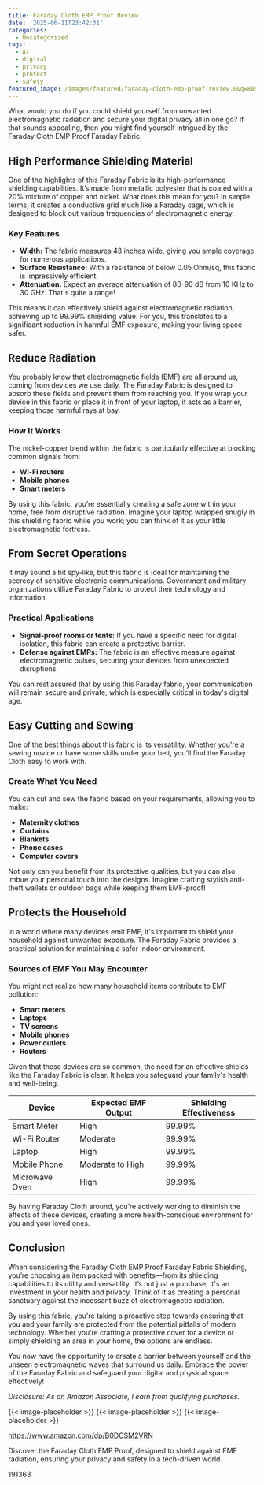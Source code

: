 ```yaml
---
title: Faraday Cloth EMP Proof Review
date: '2025-06-11T23:42:31'
categories:
  - Uncategorized
tags:
  - AI
  - digital
  - privacy
  - protect
  - safety
featured_image: /images/featured/faraday-cloth-emp-proof-review.0&q=80&w=1080
---
```


<p>What would you do if you could shield yourself from unwanted electromagnetic radiation and secure your digital privacy all in one go? If that sounds appealing, then you might find yourself intrigued by the Faraday Cloth EMP Proof Faraday Fabric.</p> <p><a rel="nofollow" target="_blank" title="Faraday Cloth EMP Proof Faraday Fabric Shielding Faraday Fabric RFID Blocking Shielding Fabric from Signals Bluetooth GPS Signal Blocker WiFi Jammer,silver-8x1.1m" href="https://www.amazon.com/dp/B0DCSM2VRN?tag=8118903-20" style='text-decoration: none; box-shadow: none;'></a></p> <p><a rel="nofollow" target="_blank" title="Click to view the Faraday Cloth EMP Proof Faraday Fabric Shielding Faraday Fabric RFID Blocking Shielding Fabric from Signals Bluetooth GPS Signal Blocker WiFi Jammer,silver-8x1.1m." href="https://www.amazon.com/dp/B0DCSM2VRN?tag=8118903-20" style='text-decoration: none; box-shadow: none;'></a></p> <h2>High Performance Shielding Material</h2> <p>One of the highlights of this Faraday Fabric is its high-performance shielding capabilities. It’s made from metallic polyester that is coated with a 20% mixture of copper and nickel. What does this mean for you? In simple terms, it creates a conductive grid much like a Faraday cage, which is designed to block out various frequencies of electromagnetic energy.</p> <h3>Key Features</h3> <ul> <li> <strong>Width:</strong> The fabric measures 43 inches wide, giving you ample coverage for numerous applications.</li> <li> <strong>Surface Resistance:</strong> With a resistance of below 0.05 Ohm/sq, this fabric is impressively efficient.</li> <li> <strong>Attenuation:</strong> Expect an average attenuation of 80-90 dB from 10 KHz to 30 GHz. That's quite a range!</li> </ul> <p>This means it can effectively shield against electromagnetic radiation, achieving up to 99.99% shielding value. For you, this translates to a significant reduction in harmful EMF exposure, making your living space safer.</p> <h2>Reduce Radiation</h2> <p>You probably know that electromagnetic fields (EMF) are all around us, coming from devices we use daily. The Faraday Fabric is designed to absorb these fields and prevent them from reaching you. If you wrap your device in this fabric or place it in front of your laptop, it acts as a barrier, keeping those harmful rays at bay.</p> <h3>How It Works</h3> <p>The nickel-copper blend within the fabric is particularly effective at blocking common signals from:</p> <ul> <li> <strong>Wi-Fi routers</strong> </li> <li> <strong>Mobile phones</strong> </li> <li> <strong>Smart meters</strong> </li> </ul> <p>By using this fabric, you’re essentially creating a safe zone within your home, free from disruptive radiation. Imagine your laptop wrapped snugly in this shielding fabric while you work; you can think of it as your little electromagnetic fortress.</p> <p><a rel="nofollow" target="_blank" title="Faraday Cloth EMP Proof Faraday Fabric Shielding Faraday Fabric RFID Blocking Shielding Fabric from Signals Bluetooth GPS Signal Blocker WiFi Jammer,silver-8x1.1m" href="https://www.amazon.com/dp/B0DCSM2VRN?tag=8118903-20" style='text-decoration: none; box-shadow: none;'></a></p> <p><a rel="nofollow" target="_blank" title="Find your new Faraday Cloth EMP Proof Faraday Fabric Shielding Faraday Fabric RFID Blocking Shielding Fabric from Signals Bluetooth GPS Signal Blocker WiFi Jammer,silver-8x1.1m on this page." href="https://www.amazon.com/dp/B0DCSM2VRN?tag=8118903-20" style='text-decoration: none; box-shadow: none;'></a></p> </p><p></p><p></p><p></p><p></p><p></p><p><h2>From Secret Operations</h2> <p>It may sound a bit spy-like, but this fabric is ideal for maintaining the secrecy of sensitive electronic communications. Government and military organizations utilize Faraday Fabric to protect their technology and information.</p> <h3>Practical Applications</h3> <ul> <li> <strong>Signal-proof rooms or tents:</strong> If you have a specific need for digital isolation, this fabric can create a protective barrier.</li> <li> <strong>Defense against EMPs:</strong> The fabric is an effective measure against electromagnetic pulses, securing your devices from unexpected disruptions.</li> </ul> <p>You can rest assured that by using this Faraday fabric, your communication will remain secure and private, which is especially critical in today's digital age.</p> <h2>Easy Cutting and Sewing</h2> <p>One of the best things about this fabric is its versatility. Whether you're a sewing novice or have some skills under your belt, you’ll find the Faraday Cloth easy to work with.</p> <h3>Create What You Need</h3> <p>You can cut and sew the fabric based on your requirements, allowing you to make:</p> <ul> <li> <strong>Maternity clothes</strong> </li> <li> <strong>Curtains</strong> </li> <li> <strong>Blankets</strong> </li> <li> <strong>Phone cases</strong> </li> <li> <strong>Computer covers</strong> </li> </ul> <p>Not only can you benefit from its protective qualities, but you can also imbue your personal touch into the designs. Imagine crafting stylish anti-theft wallets or outdoor bags while keeping them EMF-proof!</p> <p><a rel="nofollow" target="_blank" title="Faraday Cloth EMP Proof Faraday Fabric Shielding Faraday Fabric RFID Blocking Shielding Fabric from Signals Bluetooth GPS Signal Blocker WiFi Jammer,silver-8x1.1m" href="https://www.amazon.com/dp/B0DCSM2VRN?tag=8118903-20" style='text-decoration: none; box-shadow: none;'></a></p> <h2>Protects the Household</h2> <p>In a world where many devices emit EMF, it's important to shield your household against unwanted exposure. The Faraday Fabric provides a practical solution for maintaining a safer indoor environment.</p> <h3>Sources of EMF You May Encounter</h3> <p>You might not realize how many household items contribute to EMF pollution:</p> <ul> <li> <strong>Smart meters</strong> </li> <li> <strong>Laptops</strong> </li> <li> <strong>TV screens</strong> </li> <li> <strong>Mobile phones</strong> </li> <li> <strong>Power outlets</strong> </li> <li> <strong>Routers</strong> </li> </ul> <p>Given that these devices are so common, the need for an effective shields like the Faraday Fabric is clear. It helps you safeguard your family's health and well-being.</p> <table> <thead> <tr> <th><strong>Device</strong></th> <th><strong>Expected EMF Output</strong></th> <th><strong>Shielding Effectiveness</strong></th> </tr> </thead> <tbody> <tr> <td>Smart Meter</td> <td>High</td> <td>99.99%</td> </tr> <tr> <td>Wi-Fi Router</td> <td>Moderate</td> <td>99.99%</td> </tr> <tr> <td>Laptop</td> <td>High</td> <td>99.99%</td> </tr> <tr> <td>Mobile Phone</td> <td>Moderate to High</td> <td>99.99%</td> </tr> <tr> <td>Microwave Oven</td> <td>High</td> <td>99.99%</td> </tr> </tbody> </table> <p>By having Faraday Cloth around, you’re actively working to diminish the effects of these devices, creating a more health-conscious environment for you and your loved ones.</p> <h2>Conclusion</h2> <p>When considering the Faraday Cloth EMP Proof Faraday Fabric Shielding, you’re choosing an item packed with benefits—from its shielding capabilities to its utility and versatility. It’s not just a purchase; it's an investment in your health and privacy. Think of it as creating a personal sanctuary against the incessant buzz of electromagnetic radiation.</p> <p>By using this fabric, you're taking a proactive step towards ensuring that you and your family are protected from the potential pitfalls of modern technology. Whether you’re crafting a protective cover for a device or simply shielding an area in your home, the options are endless.</p> <p>You now have the opportunity to create a barrier between yourself and the unseen electromagnetic waves that surround us daily. Embrace the power of the Faraday Fabric and safeguard your digital and physical space effectively!</p> <p><a rel="nofollow" target="_blank" title="Click to view the Faraday Cloth EMP Proof Faraday Fabric Shielding Faraday Fabric RFID Blocking Shielding Fabric from Signals Bluetooth GPS Signal Blocker WiFi Jammer,silver-8x1.1m." href="https://www.amazon.com/dp/B0DCSM2VRN?tag=8118903-20" style='text-decoration: none; box-shadow: none;'></a></p> <p><i>Disclosure: As an Amazon Associate, I earn from qualifying purchases.</i></p>
{{< image-placeholder >}}
{{< image-placeholder >}}
{{< image-placeholder >}}




https://www.amazon.com/dp/B0DCSM2VRN

Discover the Faraday Cloth EMP Proof, designed to shield against EMF radiation, ensuring your privacy and safety in a tech-driven world.

191363
